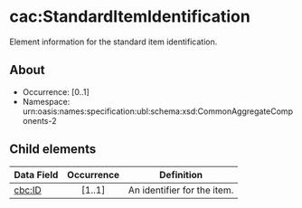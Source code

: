 # cac:StandardItemIdentification
Element information for the standard item identification.

## About
* Occurrence: [0..1]
* Namespace: urn:oasis:names:specification:ubl:schema:xsd:CommonAggregateComponents-2

## Child elements

| Data Field | Occurrence | Definition                              |
|------------|:----------:|-----------------------------------------|
| [cbc:ID](./standard-item-identification/id.mdx)     |   [1..1]   | An identifier for the item.             |
